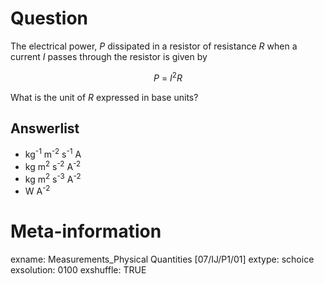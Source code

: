 Question
========
The electrical power, _P_ dissipated in a resistor of resistance _R_ when a current _I_ passes through the resistor is given by

<center>
_P_ = _I_^2^_R_
</center>

What is the unit of _R_ expressed in base units?

Answerlist
----------
* kg^-1^ m^-2^ s^-1^ A
* kg m^2^ s^-2^ A^-2^
* kg m^2^ s^-3^ A^-2^
* W A^-2^


Meta-information
================
exname: Measurements_Physical Quantities [07/IJ/P1/01]
extype: schoice
exsolution: 0100
exshuffle: TRUE